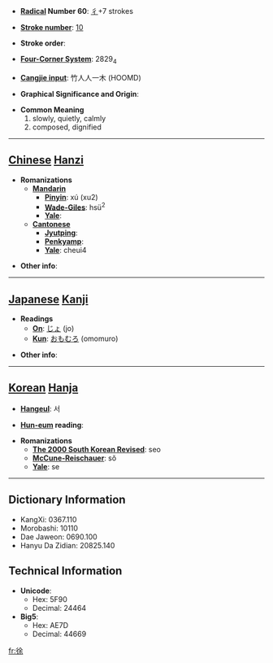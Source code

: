* '''[[Wiktionary:Chinese radical index| Radical]] Number 60''': [[Wiktionary:Chinese radical index 彳|彳]]+7 strokes

* '''[[Wiktionary:Chinese total strokes index|Stroke number]]''': [[Wiktionary:Chinese total strokes index 10|10]]

* '''Stroke order''': 

* '''[[Wiktionary:Chinese four corner index|Four-Corner System]]''': 2829<sub>4</sub>

* '''[[Wiktionary:Chinese Cangjie index|Cangjie input]]''': 竹人人一木 (HOOMD)

* '''Graphical Significance and Origin''': 

* '''Common Meaning'''
*#slowly, quietly, calmly
*# composed, dignified


----

== [[Chinese]] [[Hanzi]] ==

* '''Romanizations'''
** '''[[Mandarin]]'''
*** '''[[Pinyin]]''': xú (xu2)
*** '''[[Wade-Giles]]''': hsü<sup>2</sup>
*** '''[[Yale]]''': 
** '''[[Cantonese]]'''
*** '''[[Jyutping]]''':
*** '''[[Penkyamp]]''': 
*** '''[[Yale]]''': cheui4

* '''Other info''': 

----

== [[Japanese]] [[Kanji]] ==

* '''Readings'''
** '''[[On]]''': [[じょ]] (jo)
** '''[[Kun]]''': [[おもむろ]] (omomuro)

* '''Other info''':  

----

== [[Korean]] [[Hanja]] ==

* '''[[Hangeul]]''': 서

* '''[[Hun-eum]] reading''': 

* '''Romanizations'''
** '''[[The 2000 South Korean Revised Romanization|The 2000 South Korean Revised]]''': seo
** '''[[McCune-Reischauer]]''': sŏ
** '''[[Yale]]''': se

----

== Dictionary Information ==

* KangXi: 0367.110
* Morobashi: 10110
* Dae Jaweon: 0690.100
* Hanyu Da Zidian: 20825.140

== Technical Information ==

* '''Unicode''':
** Hex: 5F90
** Decimal: 24464
* '''Big5''':
** Hex: AE7D
** Decimal: 44669

[[fr:徐]]